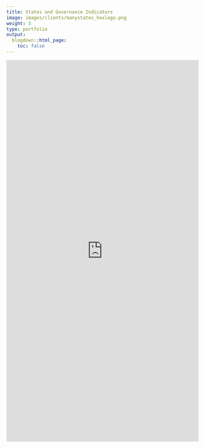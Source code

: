 ```yaml
---
title: States and Governance Indicators
image: images/clients/manystates_hexlogo.png
weight: 3
type: portfolio
output:
  blogdown::html_page:
    toc: false
---
```


<iframe height="1000" width="100%" frameborder="no" src="https://globalgov.github.io/manystates/"> </iframe>

